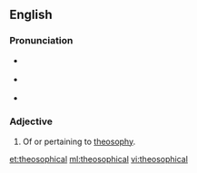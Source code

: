 ==English==

===Pronunciation===
* {{a|UK}} {{IPA|/ˌθiː.əˈsɒf.ɪk.əl/|lang=en}}
* {{a|US}} {{IPA|/ˌθi.əˈsɑ.fɪk.əl/|lang=en}}
* {{hyphenation|the|o|so|phi|cal|lang=en}}
{{rfap|Canadian Phonics Classes, please|lang=Canadian English}}

===Adjective===
{{en-adj}}

# Of or pertaining to [[theosophy]].

[[et:theosophical]]
[[ml:theosophical]]
[[vi:theosophical]]